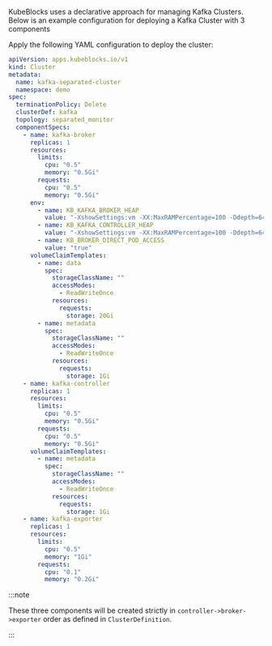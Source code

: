 KubeBlocks uses a declarative approach for managing Kafka  Clusters.
Below is an example configuration for deploying a Kafka Cluster with 3 components

Apply the following YAML configuration to deploy the cluster:

```yaml
apiVersion: apps.kubeblocks.io/v1
kind: Cluster
metadata:
  name: kafka-separated-cluster
  namespace: demo
spec:
  terminationPolicy: Delete
  clusterDef: kafka
  topology: separated_monitor
  componentSpecs:
    - name: kafka-broker
      replicas: 1
      resources:
        limits:
          cpu: "0.5"
          memory: "0.5Gi"
        requests:
          cpu: "0.5"
          memory: "0.5Gi"
      env:
        - name: KB_KAFKA_BROKER_HEAP
          value: "-XshowSettings:vm -XX:MaxRAMPercentage=100 -Ddepth=64"
        - name: KB_KAFKA_CONTROLLER_HEAP
          value: "-XshowSettings:vm -XX:MaxRAMPercentage=100 -Ddepth=64"
        - name: KB_BROKER_DIRECT_POD_ACCESS
          value: "true"
      volumeClaimTemplates:
        - name: data
          spec:
            storageClassName: ""
            accessModes:
              - ReadWriteOnce
            resources:
              requests:
                storage: 20Gi
        - name: metadata
          spec:
            storageClassName: ""
            accessModes:
              - ReadWriteOnce
            resources:
              requests:
                storage: 1Gi
    - name: kafka-controller
      replicas: 1
      resources:
        limits:
          cpu: "0.5"
          memory: "0.5Gi"
        requests:
          cpu: "0.5"
          memory: "0.5Gi"
      volumeClaimTemplates:
        - name: metadata
          spec:
            storageClassName: ""
            accessModes:
              - ReadWriteOnce
            resources:
              requests:
                storage: 1Gi
    - name: kafka-exporter
      replicas: 1
      resources:
        limits:
          cpu: "0.5"
          memory: "1Gi"
        requests:
          cpu: "0.1"
          memory: "0.2Gi"
```


:::note

These three components will be created strictly in `controller->broker->exporter` order as defined in `ClusterDefinition`.

:::